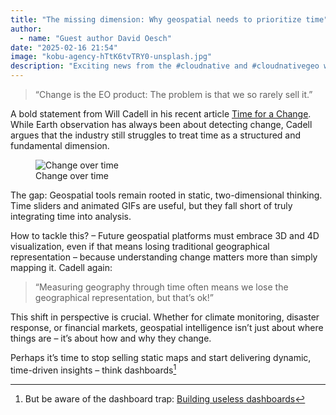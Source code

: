 ```yaml
---
title: "The missing dimension: Why geospatial needs to prioritize time"
author:
  - name: "Guest author David Oesch"
date: "2025-02-16 21:54"
image: "kobu-agency-hTtK6tvTRY0-unsplash.jpg"
description: "Exciting news from the #cloudnative and #cloudnativegeo world: GEOMETRY and GEOGRAPHY become native data types in both #Parquet and #Iceberg."
---
```


> "Change is the EO product: The problem is that we so rarely sell it."

A bold statement from Will Cadell in his recent article 
[Time for a Change](https://www.strategicgeospatial.com/p/time-for-a-change). 
While Earth observation has always been about detecting change, Cadell argues 
that the industry still struggles to treat time as a structured and fundamental 
dimension. 

![Change over time](kobu-agency-hTtK6tvTRY0-unsplash.jpg "Change over time")

The gap: Geospatial tools remain rooted in static, two-dimensional thinking. 
Time sliders and animated GIFs are useful, but they fall short of truly 
integrating time into analysis. 

How to tackle this? – Future geospatial platforms must embrace 3D and 4D 
visualization, even if that means losing traditional geographical 
representation – because understanding change matters more than simply mapping 
it. Cadell again:

> "Measuring geography through time often means we lose the geographical 
representation, but that’s ok!"

This shift in perspective is crucial. Whether for climate monitoring, disaster 
response, or financial markets, geospatial intelligence isn’t just about where 
things are – it’s about how and why they change.

Perhaps it’s time to stop selling static maps and start delivering dynamic, 
time-driven insights – think dashboards^[But be aware of the dashboard trap: 
[Building useless dashboards](https://www.reddit.com/r/BusinessIntelligence/comments/z335op/building_useless_dashboards/)]

